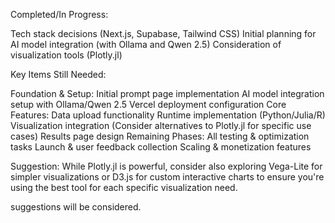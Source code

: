 Completed/In Progress:

Tech stack decisions (Next.js, Supabase, Tailwind CSS)
Initial planning for AI model integration (with Ollama and Qwen 2.5)
Consideration of visualization tools (Plotly.jl)

Key Items Still Needed:

Foundation & Setup:
Initial prompt page implementation
AI model integration setup with Ollama/Qwen 2.5
Vercel deployment configuration
Core Features:
Data upload functionality
Runtime implementation (Python/Julia/R)
Visualization integration (Consider alternatives to Plotly.jl for specific use cases)
Results page design
Remaining Phases:
All testing & optimization tasks
Launch & user feedback collection
Scaling & monetization features

Suggestion: While Plotly.jl is powerful, consider also exploring Vega-Lite for simpler visualizations or D3.js for custom interactive charts to ensure you're using the best tool for each specific visualization need.

suggestions will be considered.